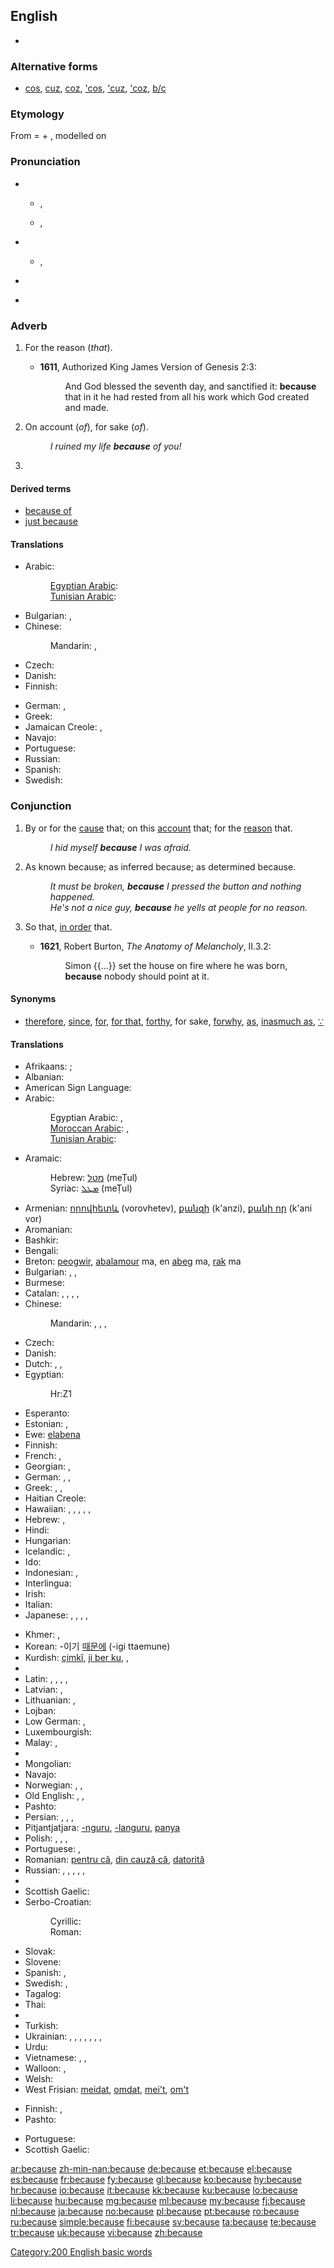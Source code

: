 ==English==
{{wikipedia}}

* {{rank|between|face|tell|175|because|few|whom|love}}

===Alternative forms===
* [[cos]], [[cuz]], [[coz]], [['cos]], [['cuz]], [['coz]], [[b/c]]

===Etymology===
From {{etyl|enm}} {{term|bi cause|lang=enm}} = {{term|bi|lang=enm||by}} + {{term|cause|lang=enm}}, modelled on {{etyl|fro}} {{term|par cause|lang=fro}}

===Pronunciation===
* {{qualifier|stressed}}
** {{a|UK}} {{IPA|/bɪˈkɒz/}}, {{X-SAMPA|/bI"kQz/}}
** {{a|US}} {{IPA|/bi:ˈkɔz/|/bi:ˈkʌz/}}, {{X-SAMPA|/bI"kOz/|/bI"kVz/}}
* {{qualifier|unstressed}}
** {{IPA|/bɪkəz/}}, {{X-SAMPA|/bIk@z/}}
* {{audio|en-us-because.ogg|Audio (US)}}
*: {{rhymes|ɒz}}
* {{hyphenation|be|cause}}

===Adverb===
{{en-adv|-}}

# {{archaic}} For the reason (''that'').
#* '''1611''', Authorized King James Version of Genesis 2:3:
#*: And God blessed the seventh day, and sanctified it: '''because''' that in it he had rested from all his work which God created and made.
# On account (''of''), for sake (''of'').
#: ''I ruined my life '''because''' of you!''
# {{non-gloss definition|Used alone to refuse to provide a full answer a question begun with "why", often taken as an ellipsis of "'''Because''' I said so".}}

====Derived terms====
* [[because of]]
* [[just because]]

====Translations====
{{trans-top|on account}}
* Arabic: {{t|ar|بسبب|tr=bisabab|sc=Arab}}
*: [[Egyptian Arabic]]: {{tø|arz|عشان|tr=ʕaʃān|sc=Arab}}
*: [[Tunisian Arabic]]: {{tø|aeb|في جرة|alt=فِي جُرّةْ|tr=fī jurrit|sc=Arab}}
* Bulgarian: {{t|bg|защото}}, {{t|bg|поради}}
* Chinese:
*: Mandarin: {{t-|cmn|因為|sc=Hani}}, {{t-|cmn|因为|tr=yīnwèi|sc=Hani}}
* Czech: {{t+|cs|kvůli}}
* Danish: {{t+|da|fordi}}
* Finnish: {{t+|fi|takia}}
{{trans-mid}}
* German: {{t+|de|weil}}, {{t+|de|denn}}
* Greek: {{t|el|εξαιτίας}}
* Jamaican Creole: {{tø|jam|bikaaz}},  {{tø|jam|bikaazn}}
* Navajo: {{tø|nv|háálá}}
* Portuguese: {{t+|pt|porque}}
* Russian: {{t+|ru|из-за|tr=iz-za}}
* Spanish: {{t+|es|porque}}
* Swedish: {{t+|sv|på grund av}}
{{trans-bottom}}

===Conjunction===
{{en-con}}

# By or for the [[cause]] that; on this [[account]] that; for the [[reason]] that.
#: ''I hid myself '''because''' I was afraid.''
# As known because; as inferred because; as determined because.
#: ''It must be broken, '''because''' I pressed the button and nothing happened.''
#: ''He's not a nice guy, '''because''' he yells at people for no reason.''
# {{obsolete}} So that, [[in order]] that. {{defdate|15th-17th c.}}
#* '''1621''', Robert Burton, ''The Anatomy of Melancholy'', II.3.2:
#*: Simon {{...}} set the house on fire where he was born, '''because''' nobody should point at it.

====Synonyms====
* {{sense|for the reason that}} [[therefore]], [[since]], [[for]], [[for that]], [[forthy]], for sake, [[forwhy]], [[as]], [[inasmuch as]], [[∵]] {{qualifier|mathematics symbol}}

====Translations====
{{trans-top|by or for the cause that; on this account that; for the reason that}}
* Afrikaans: {{t-|af|omdat|xs=Afrikaans}}; {{t|af|aangesien|xs=Afrikaans}}
* Albanian: {{t-|sq|sepse|xs=Albanian}}
* American Sign Language: {{tø|ase|OpenB@Sfhead Y@FromSfhead}}
* Arabic: {{t|ar|لأن|tr=li'ánna}}
*: Egyptian Arabic: {{tø|arz|علشان|tr=`alashaan|sc=Arab}}, {{tø|arz|عشان|tr=`ashaan|sc=Arab}}
*: [[Moroccan Arabic]]: {{tø|ary|حيت|tr=Hit}}, {{tø|ary|على حقّاش|tr=`ela Heqqach}}
*: [[Tunisian Arabic]]: {{tø|aeb|على خاطر|alt=عْلَى خَاطِرْ|tr=ʿlā ḫāṭir|sc=Arab}}
* Aramaic:
*: Hebrew: [[מטל]] (meṬul)
*: Syriac: [[ܡܛܠ]] (meṬul)
* Armenian: [[որովհետև]] (vorovhetev), [[քանզի]] (k'anzi), [[քանի որ]] (k'ani vor)
* Aromanian: {{tø|rup|cã}}
* Bashkir: {{t+|ba|сөнки|tr=sönki}}
* Bengali: {{t|bn|কারণ|tr=karôn|sc=Beng}}
* Breton: [[peogwir]], [[abalamour]] ma, en [[abeg]] ma, [[rak]] ma
* Bulgarian: {{t|bg|защото|tr=zaštoto}}, {{t|bg|тъй като|tr=tǎj kato}}, {{t|bg|понеже|tr=poneže}}
* Burmese: {{t|my|လို့|tr=lo.|sc=Mymr}}
* Catalan: {{t+|ca|perquè}}, {{t|ca|ja que}}, {{t+|ca|car}}, {{t|ca|puix}}, {{t|ca|puix que}}
* Chinese:
*: Mandarin: {{t-|cmn|因為|sc=Hani}}, {{t-|cmn|因为|tr=yīnwèi|sc=Hani}}, {{qualifier|more formal}} {{t-|cmn|由於|sc=Hani}}, {{t-|cmn|由于|tr=yóuyú|sc=Hani}}
* Czech: {{t+|cs|protože}}
* Danish: {{t+|da|fordi}}
* Dutch: {{t+|nl|omdat}}, {{t+|nl|aangezien}}, {{t+|nl|daar}} {{qualifier|formal}}
* Egyptian: {{tø|egy|ḥr|xs=Egyptian}}
*: <hiero>Hr:Z1</hiero>
* Esperanto: {{t-|eo|ĉar|xs=Esperanto}}
* Estonian: {{t+|et|kuna}}, {{t|et|seepärast}}
* Ewe: [[elabena]]
* Finnish: {{t+|fi|koska}}
* French: {{t+|fr|parce que}}, {{t+|fr|car}}
* Georgian: {{t|ka|იმიტომ რომ|tr=imitom rom|sc=Geor|xs=Georgian}}, {{t|ka|რადგანაც|tr=radganac'|sc=Geor|xs=Georgian}}
* German: {{t+|de|weil}}, {{t+|de|denn}}, {{t+|de|da}}
* Greek: {{t+|el|διότι|tr=dióti}}, {{t+|el|επειδή|tr=epeidí}}, {{t+|el|γιατί|tr=yiatí}}
* Haitian Creole: {{tø|ht|paske}}
* Hawaiian: {{tø|haw|no}},  {{tø|haw|no ka mea}},  {{tø|haw|ma}},  {{tø|haw|i}},  {{tø|haw|ma o}},  {{tø|haw|muli}}
* Hebrew: {{t|he|כי|tr=kí}}, {{t|he|בגלל|tr=biglál}}
* Hindi: {{t|hi|क्योंकि|tr=kyoṅki|sc=Deva}}
* Hungarian: {{t+|hu|mert}}
* Icelandic: {{t|is|vegna þess}}, {{t+|is|af því að}}
* Ido: {{t+|io|pro ke|xs=Ido}}
* Indonesian: {{t-|id|karena|xs=Indonesian}}, {{t-|id|sebab|xs=Indonesian}}
* Interlingua: {{t-|ia|proque|xs=Interlingua}}
* Irish: {{t|ga|mar gheall ar}}
* Italian: {{t+|it|perché}}
* Japanese: {{t-|ja|なぜなら|tr=názenara}}, {{t-|ja|だって|tr=datte}},  {{qualifier|...}} {{t+|ja|から|tr=kara}},  {{t-|ja|ので|tr=node}}, {{t|ja|ために|tr=tameni|sc=Jpan}}
{{trans-mid}}
* Khmer: {{t-|km|ព្រោះ|tr=bprūah|sc=Khmr|xs=Khmer}},  {{t-|km|ពីព្រោះ|tr=bpi-bprūah|sc=Khmr|xs=Khmer}}
* Korean: -이기 [[때문에]] (-igi ttaemune)
* Kurdish: [[çimkî]], [[ji ber ku]], {{ku-Arab|[[بۆ ئه‌وه‌]]}}, {{ku-Arab|[[چونکه‌]]}}
* {{trreq|lo}}
* Latin: {{t+|la|quia}}, {{t+|la|quod}}, {{t+|la|quoniam}}, {{t+|la|cum}}, {{t-|la|propter}}
* Latvian: {{t-|lv|tāpēc ka|xs=Latvian}}, {{t|lv|jo}}
* Lithuanian: {{t-|lt|nes|xs=Lithuanian}},  {{t|lt|todėl, kad|xs=Lithuanian}}
* Lojban: {{t|jbo|ri'a}}
* Low German: {{t|nds|ümdat|xs=Low German}},  {{t|nds|dor|xs=Low German}}
* Luxembourgish: {{t|lb|well}}
* Malay: {{t-|ms|karena|xs=Malay}}, {{t+|ms|sebab|xs=Malay}}
* {{trreq|mi}}
* Mongolian: {{t|mn|ягаад гэвэл|tr=yagaad gevel|sc=Cyrl|xs=Mongolian}}
* Navajo: {{tø|nv|háálá}}
* Norwegian: {{t+|no|fordi}}, {{t-|no|ettersom}}, {{t-|no|det kommer av}}
* Old English: {{t-|ang|þæs|xs=Old English}}, {{t-|ang|þæs þe|xs=Old English}}, {{t|ang|forþon þe|xs=Old English}}
* Pashto: {{t|ps|ځکه چې|tr=źëka če}}
* Persian: {{t|fa|زیرا|tr=zirâ|xs=Persian}}, {{t|fa|چونکه|tr=čunke|xs=Persian}}, {{t|fa|چون|tr=čun|sc=fa-Arab}}, {{t|fa|بدلیل|xs=Persian}}
* Pitjantjatjara: [[-nguru]], [[-languru]], [[panya]]
* Polish: {{t+|pl|bo}}, {{t+|pl|ponieważ}}, {{t|pl|dlatego że}}, {{t|pl|gdyż}}
* Portuguese: {{t+|pt|porque}}, {{t+|pt|já que}}
* Romanian: [[pentru că]], [[din cauză că]], [[datorită]]
* Russian: {{t+|ru|потому что|tr=potomú što}}, {{t+|ru|так как|tr=ták kak}}, {{t+|ru|поскольку|tr=poskól’ku}}, {{t+|ru|ведь|tr=ved’}}, {{t+|ru|ибо|tr=íbo}}, {{t+|ru|понеже}}
* {{trreq|sa}}
* Scottish Gaelic: {{t|gd|oir}}
* Serbo-Croatian:
*: Cyrillic: {{t-|sh|јер|alt=је̏р}}
*: Roman: {{t-|sh|jer|alt=jȅr}}
* Slovak: {{t|sk|pretože}}
* Slovene: {{t+|sl|ker}}
* Spanish: {{t+|es|porque}}, {{t|es|ya que}}
* Swedish: {{t+|sv|därför att}}, {{t+|sv|eftersom}}
* Tagalog: {{qualifier|literally}} {{t|tl|dahil}}
* Thai: {{t-|th|เพราะ|tr=práw}}
* {{trreq|bo}}
* Turkish: {{t+|tr|çünkü}}
* Ukrainian: {{t+|uk|бо|tr=bo|xs=Ukrainian}}, {{t-|uk|тому|tr=tomu|xs=Ukrainian}}, {{t|uk|тому що|tr=tomu ščo|xs=Ukrainian}}, {{t|uk|так як|tr=tak jak|xs=Ukrainian}}, {{t|uk|оскiльки|tr=oskil’ky|xs=Ukrainian}}, {{t|uk|адже|tr=adže|xs=Ukrainian}}, {{t|uk|внаслiдок|tr=vnaslidok|xs=Ukrainian}}, {{t|uk|унаслiдок|tr=unaslidok|xs=Ukrainian}}
* Urdu: {{t|ur|کیونکہ|tr=kyoṅki|sc=ur-Arab}}
* Vietnamese: {{t|vi|tại vì|xs=Vietnamese}}, {{t+|vi|vì|xs=Vietnamese}}, {{t|vi|bởi vì|xs=Vietnamese}}
* Walloon: {{t|wa|paski}}, {{t|wa|ca}}
* Welsh: {{t|cy|achos}}
* West Frisian: [[meidat]], [[omdat]], [[mei't]], [[om't]]
{{trans-bottom}}

{{trans-top|as known because; as inferred because; as determined because}}
* Finnish: {{t+|fi|koska}}, {{t+|fi|sillä}}
* Pashto: {{t|ps|ځکه چې|tr=źëka če}}
{{trans-mid}}
* Portuguese: {{t|pt|porque}}
* Scottish Gaelic: {{t|gd|oir}}
{{trans-bottom}}

[[Category:200 English basic words]]

[[ar:because]]
[[zh-min-nan:because]]
[[de:because]]
[[et:because]]
[[el:because]]
[[es:because]]
[[fr:because]]
[[fy:because]]
[[gl:because]]
[[ko:because]]
[[hy:because]]
[[hr:because]]
[[io:because]]
[[it:because]]
[[kk:because]]
[[ku:because]]
[[lo:because]]
[[li:because]]
[[hu:because]]
[[mg:because]]
[[ml:because]]
[[my:because]]
[[fj:because]]
[[nl:because]]
[[ja:because]]
[[no:because]]
[[pl:because]]
[[pt:because]]
[[ro:because]]
[[ru:because]]
[[simple:because]]
[[fi:because]]
[[sv:because]]
[[ta:because]]
[[te:because]]
[[tr:because]]
[[uk:because]]
[[vi:because]]
[[zh:because]]